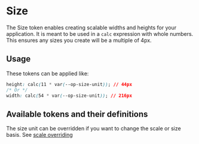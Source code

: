 
<Meta title="Tokens/Sizing" />

# Size

<div
  dangerouslySetInnerHTML={{
    __html: createSourceCodeLink({ link: 'core/tokens/base_tokens.scss' }).outerHTML,
  }}
></div>

The Size token enables creating scalable widths and heights for your application. It is meant to be used in a `calc` expression with whole numbers. This ensures any sizes you create will be a multiple of 4px.

## Usage

These tokens can be applied like:

```css
height: calc(11 * var(--op-size-unit)); // 44px
/* Or */
width: calc(54 * var(--op-size-unit)); // 216px
```

## Available tokens and their definitions

<DesignTokenDocBlock categoryName="Size Scale" viewType="card" />

The size unit can be overridden if you want to change the scale or size basis. See [scale overriding](?path=/docs/overview-scale-overriding--docs#unit-scale-overriding)
